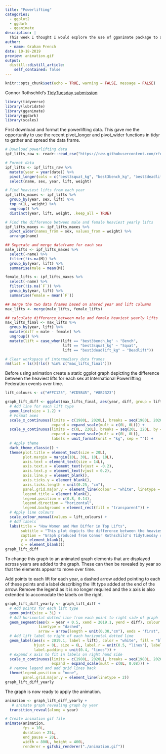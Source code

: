 ```yaml
---
title: "Powerlifting"
categories:
  - ggplot2
  - ggdark
  - gganimate
description: |
  This week I thought I would explore the use of gganimate package to animate a ggplot graph. Connor Rothschild's, a undergraduate at Rice University, has created an excellent 2019 week 41 TidyTuesday submission, producing an animated line graph showing the differences between men and women's heaviest lifts. This used both the ggplot2 and gganimate package so I thought I would work through his code to start to understand how to apply animation to a ggplot.
author:
  - name: Graham French
date: 10-18-2019
preview: animation.gif 
output:
  distill::distill_article:
    self_contained: false
---
```


```r
knitr::opts_chunk$set(echo = TRUE, warning = FALSE, message = FALSE)
```

Connor Rothschild's [TidyTuesday submission](https://connorrothschild.github.io/tidytuesday/2019-10-08/index)

```r
library(tidyverse)
library(lubridate)
library(gganimate)
library(ggdark)
library(scales)
```

First download and format the powerlifting data. This gave me the opportunity to use the recent pivot_longer and pivot_wider functions in tidyr to gather and spread the data frame.

```r
# Download powerlifting data
ipf_lifts_raw <- readr::read_csv("https://raw.githubusercontent.com/rfordatascience/tidytuesday/master/data/2019/2019-10-08/ipf_lifts.csv") 

# Format data
ipf_lifts <- ipf_lifts_raw %>% 
  mutate(year = year(date)) %>% 
  pivot_longer(cols = c("best3squat_kg", "best3bench_kg", "best3deadlift_kg"), names_to = "lift", values_to = "weight") %>% 
  select(name, sex, year, lift, weight)

# Find heaviest lifts from each year
ipf_lifts_maxes <- ipf_lifts %>% 
  group_by(year, sex, lift) %>% 
  top_n(1L, weight) %>% 
  ungroup() %>% 
  distinct(year, lift, weight, .keep_all = TRUE)

# Find the difference between male and female heaviest yearly lifts
ipf_lifts_maxes <- ipf_lifts_maxes %>% 
  pivot_wider(names_from = sex, values_from = weight) %>% 
  arrange(name)

## Seperate and merge dataframe for each sex
male_lifts <- ipf_lifts_maxes %>% 
  select(-name) %>% 
  filter(!is.na(M)) %>% 
  group_by(year, lift) %>% 
  summarise(male = mean(M))

female_lifts <- ipf_lifts_maxes %>% 
  select(-name) %>% 
  filter(!is.na(`F`)) %>% 
  group_by(year, lift) %>% 
  summarise(female = mean(`F`))

## merge the two data frames based on shared year and lift columns
max_lifts <- merge(male_lifts, female_lifts)

## calculate difference between male and female heaviest yearly lifts
max_lifts_final <- max_lifts %>% 
  group_by(year, lift) %>% 
  mutate(diff = male - female) %>% 
  ungroup() %>% 
  mutate(lift = case_when(lift == "best3bench_kg" ~ "Bench",
                          lift == "best3squat_kg" ~ "Squat",
                          lift == "best3deadlift_kg" ~ "Deadlift")) 
```

```r
# Clear workspace of intermediary data frames
rm(list = ls()[!ls() %in% c("max_lifts_final")])
```

Before using animation create a static ggplot graph depicting the difference between the heaviest lifts for each sex at International Powerlifting Federation events over time.

```r
lift_colours <- c("#FFC125", "#CD5B45", "#8B2323")

graph_lift_diff <- ggplot(max_lifts_final, aes(year, diff, group = lift, colour = lift)) + 
  # Add line for each lift type
  geom_line(size = 1.2) + 
  # Format axes
  scale_x_continuous(limits = c(1980L, 2020L), breaks = seq(1980L, 2020L, by = 5L),
                     expand = expand_scale(mult = c(0L, 0L))) +
  scale_y_continuous(limits = c(0L, 220L), breaks = seq(20L, 220L, by = 20L),
                     expand = expand_scale(mult = c(0L, 0L)),
                     labels = unit_format(unit = "kg", sep = "")) +
  # Apply theme
  dark_theme_classic() +
  theme(plot.title = element_text(size = 20L),
        plot.margin = margin(10L, 30L, 10L, 10L),
        axis.text = element_text(size = 14L),
        axis.text.x = element_text(vjust = -0.2),
        axis.text.y = element_text(vjust = 0.2),
        axis.line.y = element_blank(),
        axis.ticks.y = element_blank(),
        axis.ticks.length = unit(0.25, "cm"),
        panel.grid.major.y = element_line(colour = "white", linetype = "dotted"),
        legend.title = element_blank(),
        legend.position = c(0.8, 0.14),
        legend.direction = "horizontal",
        legend.background = element_rect(fill = "transparent")) +
  # Apply line colours
  scale_colour_manual(values = lift_colours) +
  # Add labels
  labs(title = "How Women and Men Differ in Top Lifts",
       subtitle = "This plot depicts the difference between the heaviest lifts for each sex \nat International Powerlifting Federation events over time.",
       caption = "Graph produced from Connor Rothschild's TidyTuesday submission October 2019 \n(https://connorrothschild.github.io/tidytuesday/2019-10-08/index)",
       y = element_blank(),
       x = element_blank())
graph_lift_diff
```

To change this graph to an animated graph elements that are displayed across years are added to the graph. These can then be revealed by year so that the elements appear to move over time.

Add points to each lift for each year, a dashed arrow added pointing to each of these points and a label describing the lift type added at the end of the arrow. Remove the legend as it is no longer required and the x axis is also extended to accomodate the labels on the right.

```r
graph_lift_diff_yearly <- graph_lift_diff + 
  # Add points for each lift type
  geom_point(size = 3L) +
  # Add horixontal dotted line from each point to right side of graph
  geom_segment(aes(x = year + 0.5, xend = 2019.1, yend = diff), colour = "white",
               linetype = "dashed", 
               arrow = arrow(length = unit(0.30,"cm"), ends = "first", type = "closed")) + 
  # Add lift label to right of each horizontal dotted line
  geom_label(aes(x = 2019.1, label = lift), color = "white", fill = "black",
             hjust = 0L, size = 6L, label.r = unit(0.5, "lines"), label.size = 0.5,
             label.padding = unit(0.4, "lines")) +
  # expand x axis to fit in labels on right hand side
  scale_x_continuous(limits = c(1980L, 2020L), breaks = seq(1980L, 2020L, by = 5L),
                     expand = expand_scale(mult = c(0L, 0.08))) +
  # remove legend and add grid lines back
  theme(legend.position = "none",
        panel.grid.major.y = element_line(linetype = 2))
graph_lift_diff_yearly
```

The graph is now ready to apply the animation.

```r
animation <- graph_lift_diff_yearly +
   # animate graph revealing graph by year
  transition_reveal(along = year)

# Create animation gif file
animate(animation, 
        fps = 10L, 
        duration = 25L,
        end_pause = 20L,
        width = 800L, height = 400L, 
        renderer = gifski_renderer("./animation.gif"))
```

